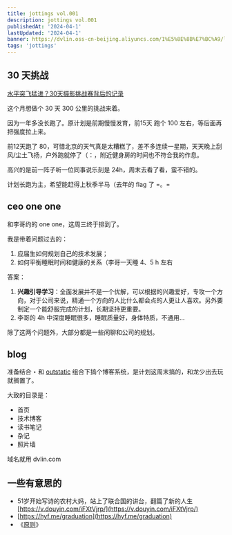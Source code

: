 ```yaml
---
title: jottings vol.001
description: jottings vol.001
publishedAt: '2024-04-1'
lastUpdated: '2024-04-1'
banner: https://dvlin.oss-cn-beijing.aliyuncs.com/1%E5%8E%8B%E7%BC%A9/liashu.jpg
tags: 'jottings'
---
```

## 30 天挑战

[水平突飞猛进？30天摄影挑战赛背后的记录](https://www.bilibili.com/video/BV11x4y1m7b6/?spm_id_from=333.1007.top_right_bar_window_dynamic.content.click&vd_source=8cbf3df49bc9bd05e33e78a3420ceca6)

这个月想做个 30 天 300 公里的挑战来着。

因为一年多没长跑了。原计划是前期慢慢发育，前15天 跑个 100 左右，等后面再把强度拉上来。

前12天跑了 80，可惜北京的天气真是太糟糕了，差不多连续一星期，天天晚上刮风/尘土飞扬，户外跑就停了（：，附近健身房的时间也不符合我的作息。

高兴的是前一阵子听一位同事说乐刻是 24h，周末去看了看，蛮不错的。

计划长跑为主，希望能赶得上秋季半马（去年的 flag 了 =。=

## ceo one one

和李哥约的 one one，这周三终于排到了。

我是带着问题过去的：

1. 应届生如何规划自己的技术发展；
2. 如何平衡睡眠时间和健康的关系（李哥一天睡 4、5 h 左右

答案：

1. **兴趣引导学习**：全面发展并不是一个优解，可以根据的兴趣爱好，专攻一个方向，对于公司来说，精通一个方向的人比什么都会点的人更让人喜欢。另外要制定一个能舒服完成的计划，长期坚持更重要。
2. 李哥的 4h 中深度睡眠很多，睡眠质量好，身体特质，不通用…

除了这两个问题外，大部分都是一些闲聊和公司的规划。

## blog

准备结合 ‣ 和 [outstatic](https://outstatic.com/docs/faqs#i-already-have-a-nextjs-markdown-blog-how-do-i-start-using-outstatic) 组合下搞个博客系统，是计划这周末搞的，和龙少出去玩就搁置了。

大致的目录是：

- 首页
- 技术博客
- 读书笔记
- 杂记
- 照片墙

域名就用 dvlin.com

## 一些有意思的

- 51岁开始写诗的农村大妈，站上了联合国的讲台，翻篇了新的人生  [https://v.douyin.com/iFXtVjrp/](https://v.douyin.com/iFXtVjrp/)
- [https://hyf.me/graduation](https://hyf.me/graduation)
- 《[原则](https://weread.qq.com/book-detail?type=1&senderVid=348514042&v=848324405e0fe08483ab6a4)》